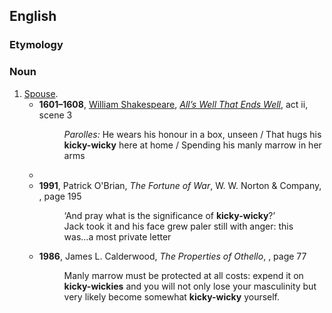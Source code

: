 ==English==

===Etymology===
{{rfe|en}}

===Noun===
{{en-noun}}

# [[spouse|Spouse]].
#* '''1601–1608''', [[w:William Shakespeare|William Shakespeare]], ''[[wikisource:All's Well That Ends Well|All’s Well That Ends Well]]'', act ii, scene 3
#*: ''Parolles:'' He wears his honour in a box, unseen<!--,--> / That hugs his '''kicky-wicky''' here at home<!--,--> / Spending his manly marrow in her arms<!--,-->
#* {{quote-book|en|year=1909|author=W. J. M. Starkie|title=The Acharnians of Aristophanes|publisher=Macmillan and co.|page=209|passage=What a laughable request the bride urges so earnestly&nbsp;!—to wit, that her '''kicky-wicky''' may bide cosily at home.}}
#* '''1991''', Patrick O'Brian, ''The Fortune of War'', W. W. Norton & Company, {{ISBN|0393308138}}, page 195
#*: ‘And pray what is the significance of '''kicky-wicky'''?’
#*: Jack took it and his face grew paler still with anger: this was...a most private letter
#* '''1986''', James L. Calderwood, ''The Properties of <!--i-->Othello<!--/i-->'', {{ISBN|0870236660}}, page 77
#*: Manly marrow must be protected at all costs: expend it on '''kicky-wickies''' and you will not only lose your masculinity but very likely become somewhat '''kicky-wicky''' yourself.